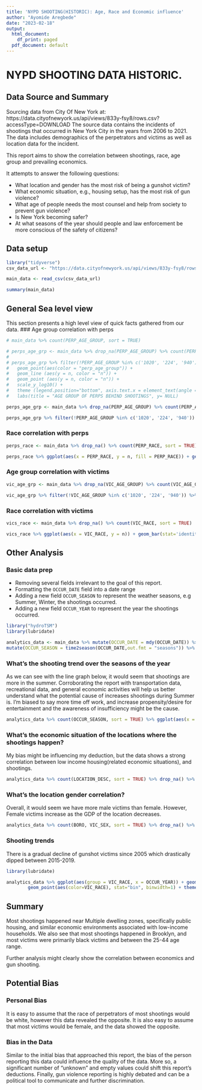 ```yaml
---
title: 'NYPD SHOOTING(HISTORIC): Age, Race and Economic influence'
author: "Ayomide Aregbede"
date: "2023-02-18"
output:
  html_document:
    df_print: paged
  pdf_document: default
---
```


# NYPD SHOOTING DATA HISTORIC.

## Data Source and Summary
Sourcing data from City Of New York at: https://data.cityofnewyork.us/api/views/833y-fsy8/rows.csv?
accessType=DOWNLOAD The source data contains the incidents of shootings that occurred in New York City in the years from 2006 to 2021. 
The data includes demographics of the perpetrators and victims as well as location data for the incident.


This report aims to show the correlation between shootings,
race, age group and prevailing economics.

It attempts to answer the following questions:

* What location and gender has the most risk of being a gunshot victim?
* What economic situation, e.g., housing setup, has the most risk of gun violence?
* What age of people needs the most counsel and help from society to prevent gun violence?
* Is New York becoming safer?
* At what seasons of the year should people and law enforcement be more conscious of the safety of citizens? 

## Data setup
```r
library("tidyverse")
csv_data_url <- "https://data.cityofnewyork.us/api/views/833y-fsy8/rows.csv?accessType=DOWNLOAD"

main_data <- read_csv(csv_data_url)

summary(main_data)
```

## General Sea level view
This section presents a high level view of quick facts gathered from our data.
### Age group correlation with perps
```r
# main_data %>% count(PERP_AGE_GROUP, sort = TRUE)

# perps_age_grp <- main_data %>% drop_na(PERP_AGE_GROUP) %>% count(PERP_AGE_GROUP, sort = TRUE)
#
# perps_age_grp %>% filter(!PERP_AGE_GROUP %in% c('1020', '224', '940')) %>% ggplot(aes(x = PERP_AGE_GROUP, y = n)) + geom_line(aes (color = "perp_age_group")) +
#   geom_point(aes(color = "perp_age_group")) +
#   geom_line (aes(y = n, color = "n")) +
#   geom_point (aes(y = n, color = "n")) +
#   scale_y_log10() +
#   theme (legend.position="bottom", axis.text.x = element_text(angle = 90)) +
#   labs(title = "AGE GROUP OF PERPS BEHIND SHOOTINGS", y= NULL)
```

```r
perps_age_grp <- main_data %>% drop_na(PERP_AGE_GROUP) %>% count(PERP_AGE_GROUP, sort = TRUE)

perps_age_grp %>% filter(!PERP_AGE_GROUP %in% c('1020', '224', '940')) %>% ggplot(aes(x = PERP_AGE_GROUP, y = n, fill = n)) + geom_bar(stat='identity') + labs(title = "AGE GROUP OF PERPS VS SHOOTINGS", y= NULL) + coord_flip()
```

### Race correlation with perps
```r
perps_race <- main_data %>% drop_na() %>% count(PERP_RACE, sort = TRUE)

perps_race %>% ggplot(aes(x = PERP_RACE, y = n, fill = PERP_RACE)) + geom_bar(stat='identity') + theme(axis.text.x=element_text(angle=90, hjust=1)) + labs(title = "RACE OF PERPS BEHIND SHOOTINGS", y= NULL)
```

### Age group correlation with victims
```r
vic_age_grp <- main_data %>% drop_na(VIC_AGE_GROUP) %>% count(VIC_AGE_GROUP, sort = TRUE)

vic_age_grp %>% filter(!VIC_AGE_GROUP %in% c('1020', '224', '940')) %>% ggplot(aes(x = VIC_AGE_GROUP, y = n, fill = VIC_AGE_GROUP)) + geom_bar(stat='identity') + labs(title = "AGE GROUP OF VICTIMS OF SHOOTINGS", y= NULL)
```

### Race correlation with victims

```r
vics_race <- main_data %>% drop_na() %>% count(VIC_RACE, sort = TRUE)

vics_race %>% ggplot(aes(x = VIC_RACE, y = n)) + geom_bar(stat='identity') + theme(axis.text.x=element_text(angle=90, hjust=1)) + labs(title = "RACE OF VICTIMS VS SHOOTINGS", y= NULL)
```
## Other Analysis

### Basic data prep
* Removing several fields irrelevant to the goal of this report.
* Formatting the `OCCUR_DATE` field into a date range
* Adding a new field `OCCUR_SEASON` to represent the weather seasons, e.g Summer, Winter, the shootings occurred.
* Adding a new field `OCCUR_YEAR` to represent the year the shootings occurred.

``` r
library("hydroTSM")
library(lubridate)

analytics_data <- main_data %>% mutate(OCCUR_DATE = mdy(OCCUR_DATE)) %>% select(-c(X_COORD_CD, Y_COORD_CD, Latitude, Longitude, Lon_Lat, JURISDICTION_CODE, STATISTICAL_MURDER_FLAG)) %>%
mutate(OCCUR_SEASON = time2season(OCCUR_DATE,out.fmt = "seasons")) %>% mutate(OCCUR_YEAR = year(OCCUR_DATE)) 
```
### What's the shooting trend over the seasons of the year

As we can see with the line graph below, it would seem that shootings are more in the summer.
Corroborating the report with transportation data, recreational data, and general economic activities will help us better understand what the potential cause of increases shootings during Summer is. I'm biased to say more time off work, and increase propensity/desire for entertainment and the awareness of insufficiency might be the cause. 

```r

analytics_data %>% count(OCCUR_SEASON, sort = TRUE) %>% ggplot(aes(x = OCCUR_SEASON, y = n, group = 1)) + geom_point(size=3) + geom_point(aes(color = "OCCUR_SEASON")) + geom_line (aes(y = n, color = "n")) + theme_minimal() + labs(title = "SEASONS OF THE YEAR VS SHOOTINGS", y= NULL)

```

### What's the economic situation of the locations where the shootings happen?
My bias might be influencing my deduction, but the data shows a strong correlation 
between low income housing(related economic situations), and shootings. 

```r

analytics_data %>% count(LOCATION_DESC, sort = TRUE) %>% drop_na() %>% mutate(LOCATION_DESC = factor(LOCATION_DESC , LOCATION_DESC )) %>% ggplot(aes(x = LOCATION_DESC, y = n, group = 1)) + geom_bar(stat='identity') + theme(axis.text.x=element_text(angle=90, hjust=1)) + labs(title = "Economics of shootings location", y= "Frequency of shootings", x= "Location")

```

### What's the location gender correlation?
Overall, it would seem we have more male victims than female. However, Female victims increase as the GDP of the location decreases.

```r

analytics_data %>% count(BORO, VIC_SEX, sort = TRUE) %>% drop_na() %>% ggplot(aes(x = BORO, y = n, fill = VIC_SEX)) + geom_bar(stat='identity') + theme_grey() + labs(title = "Boro vs Gender", y= "Frequency of shootings", x= "BORO")

```

### Shooting trends
There is a gradual decline of gunshot victims since 2005 which drastically dipped between 2015-2019.

```r
library(lubridate)

analytics_data %>% ggplot(aes(group = VIC_RACE, x = OCCUR_YEAR)) + geom_line(aes(fill=..count.., color = VIC_RACE), stat="bin", binwidth=1) +
        geom_point(aes(color=VIC_RACE), stat="bin", binwidth=1) + theme_minimal() + labs(title = "SHOOTINGS OVER THE YEARS", y= NULL)
```

## Summary 
Most shootings happened near Multiple dwelling zones, specifically public housing, and similar economic environments associated with low-income households.
We also see that most shootings happened in Brooklyn, and most victims were primarily black victims and between the 25-44 age range.

Further analysis might clearly show the correlation between economics and gun shooting.

## Potential Bias

### Personal Bias
It is easy to assume that the race of perpetrators of most shootings would be white, however this data revealed the opposite. 
It is also easy to assume that most victims would be female, and the data showed the opposite.

### Bias in the Data
Similar to the initial bias that approached this report, the bias of the person reporting this data could influence the quality of the data. 
More so, a significant number of "unknown" and empty values could shift this report's deductions. 
Finally, gun violence reporting is highly debated and can be a political tool to communicate and further discrimination. 



